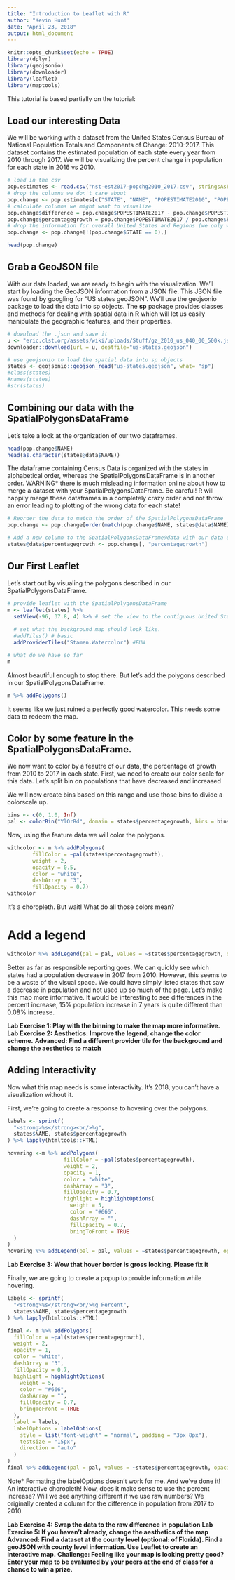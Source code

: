 ```yaml
---
title: "Introduction to Leaflet with R"
author: "Kevin Hunt"
date: "April 23, 2018"
output: html_document
---
```


```r
knitr::opts_chunk$set(echo = TRUE)
library(dplyr)
library(geojsonio)
library(downloader)
library(leaflet)
library(maptools)
```

This tutorial is based partially on the tutorial:

## Load our interesting Data

We will be working with a dataset from the United States Census Bureau of National Population Totals and Components of Change: 2010-2017. This dataset contains the estimated population of each state every year from 2010 through 2017. We will be visualizing the percent change in population for each state in 2016 vs 2010. 

```r
# load in the csv
pop.estimates <- read.csv("nst-est2017-popchg2010_2017.csv", stringsAsFactors = FALSE)
# drop the columns we don't care about
pop.change <- pop.estimates[c("STATE", "NAME", "POPESTIMATE2010", "POPESTIMATE2017")]
# calculate columns we might want to visualize
pop.change$difference = pop.change$POPESTIMATE2017 - pop.change$POPESTIMATE2010
pop.change$percentagegrowth = pop.change$POPESTIMATE2017 / pop.change$POPESTIMATE2010
# drop the information for overall United States and Regions (we only want states)
pop.change <- pop.change[!(pop.change$STATE == 0),]

head(pop.change)
```

## Grab a GeoJSON file

With our data loaded, we are ready to begin with the visualization.
We’ll start by loading the GeoJSON information from a JSON file. This JSON file was found by googling for "US states geoJSON". We’ll use the geojsonio package to load the data into sp objects. The __sp__ package provides classes and methods for dealing with spatial data in __R__ which will let us easily manipulate the geographic features, and their properties.

```r
# download the .json and save it
u <- "eric.clst.org/assets/wiki/uploads/Stuff/gz_2010_us_040_00_500k.json"
downloader::download(url = u, destfile="us-states.geojson")

# use geojsonio to load the spatial data into sp objects
states <- geojsonio::geojson_read("us-states.geojson", what= "sp")
#class(states)
#names(states)
#str(states)
```

## Combining our data with the SpatialPolygonsDataFrame 

Let's take a look at the organization of our two dataframes.
```r
head(pop.change$NAME)
head(as.character(states@data$NAME))
```

The dataframe containing Census Data is organized with the states in alphabetical order, whereas the SpatialPolygonsDataFrame is in another order.
WARNING* there is much misleading information online about how to merge a dataset with your SpatialPolygonsDataFrame. Be careful! R will happily merge these dataframes in a completely crazy order and not throw an error leading to plotting of the wrong data for each state! 
```r
# Reorder the data to match the order of the SpatialPolygonsDataFrame
pop.change <- pop.change[order(match(pop.change$NAME, states@data$NAME)),]

# Add a new column to the SpatialPolygonsDataFrame@data with our data of interest
states@data$percentagegrowth <- pop.change[, "percentagegrowth"]
```

## Our First Leaflet

Let's start out by visualing the polygons described in our SpatialPolygonsDataFrame.

```r
# provide leaflet with the SpatialPolygonsDataFrame
m <- leaflet(states) %>%
  setView(-96, 37.8, 4) %>% # set the view to the contiguous United States
  
  # set what the background map should look like.
  #addTiles() # basic
  addProviderTiles("Stamen.Watercolor") #FUN

# what do we have so far
m
```

Almost beautiful enough to stop there. But let's add the polygons described in our SpatialPolygonsDataFrame.
```r
m %>% addPolygons()
```

It seems like we just ruined a perfectly good watercolor. This needs some data to redeem the map.

## Color by some feature in the SpatialPolygonsDataFrame.

We now want to color by a feautre of our data, the percentage of growth from 2010 to 2017 in each state. First, we need to create our color scale for this data. Let's split bin on populations that have decreased and increased

We will now create bins based on this range and use those bins to divide a colorscale up.
```r
bins <- c(0, 1.0, Inf)
pal <- colorBin("YlOrRd", domain = states$percentagegrowth, bins = bins)
```

Now, using the feature data we will color the polygons.
```r
withcolor <- m %>% addPolygons(
        fillColor = ~pal(states$percentagegrowth),
        weight = 2,
        opacity = 0.5,
        color = "white",
        dashArray = "3",
        fillOpacity = 0.7)
withcolor
```

It's a choropleth. But wait! What do all those colors mean?

# Add a legend

```r
withcolor %>% addLegend(pal = pal, values = ~states$percentagegrowth, opacity = 0.7, title="Population Growth Since 2010", position = "bottomright")
```

Better as far as responsible reporting goes. We can quickly see which states had a population decrease in 2017 from 2010. However, this seems to be a waste of the visual space. We could have simply listed states that saw a decrease in population and not used up so much of the page. Let's make this map more informative. It would be interesting to see differences in the percent increase, 15% population increase in 7 years is quite different than 0.08% increase.

__Lab Exercise 1: Play with the binning to make the map more informative.__
__Lab Exercise 2: Aesthetics: Improve the legend, change the color scheme.__
__Advanced: Find a different provider tile for the background and change the aesthetics to match__

## Adding Interactivity

Now what this map needs is some interactivity. It's 2018, you can't have a visualization without it.  

First, we're going to create a response to hovering over the polygons.
```r
labels <- sprintf(
  "<strong>%s</strong><br/>%g",
  states$NAME, states$percentagegrowth
) %>% lapply(htmltools::HTML)

hovering <-m %>% addPolygons(
                  fillColor = ~pal(states$percentagegrowth),
                  weight = 2,
                  opacity = 1,
                  color = "white",
                  dashArray = "3",
                  fillOpacity = 0.7,
                  highlight = highlightOptions(
                    weight = 5,
                    color = "#666",
                    dashArray = "",
                    fillOpacity = 0.7,
                    bringToFront = TRUE
  )
)
hovering %>% addLegend(pal = pal, values = ~states$percentagegrowth, opacity = 0.7, title="Population Growth Since 2010", position = "bottomright")
```

__Lab Exercise 3: Wow that hover border is gross looking. Please fix it__

Finally, we are going to create a popup to provide information while hovering.
```r
labels <- sprintf(
  "<strong>%s</strong><br/>%g Percent",
  states$NAME, states$percentagegrowth
) %>% lapply(htmltools::HTML)

final <- m %>% addPolygons(
  fillColor = ~pal(states$percentagegrowth),
  weight = 2,
  opacity = 1,
  color = "white",
  dashArray = "3",
  fillOpacity = 0.7,
  highlight = highlightOptions(
    weight = 5,
    color = "#666",
    dashArray = "",
    fillOpacity = 0.7,
    bringToFront = TRUE
  ),
  label = labels,
  labelOptions = labelOptions(
    style = list("font-weight" = "normal", padding = "3px 8px"),
    testsize = "15px",
    direction = "auto"
  )
)
final %>% addLegend(pal = pal, values = ~states$percentagegrowth, opacity = 0.7, title="Population Growth Since 2010", position = "bottomright")
```

Note* Formating the labelOptions doesn't work for me.
And we've done it! An interactive choropleth!
Now, does it make sense to use the percent increase? Will we see anything different if we use raw numbers? We originally created a column for the difference in population from 2017 to 2010.

__Lab Exercise 4: Swap the data to the raw difference in population__
__Lab Exercise 5: If you haven't already, change the aesthetics of the map__
__Advanced: Find a dataset at the county level (optional: of Florida). Find a geoJSON with county level information. Use Leaflet to create an interactive map.__
__Challenge: Feeling like your map is looking pretty good? Enter your map to be evaluated by your peers at the end of class for a chance to win a prize.__







